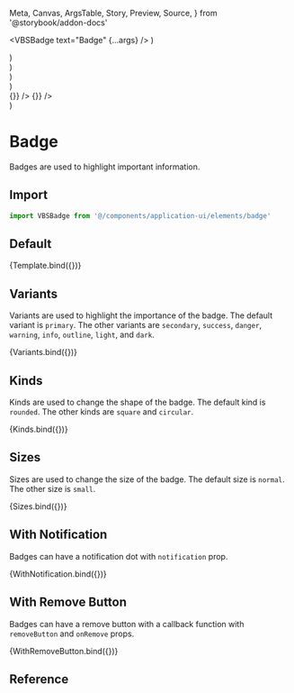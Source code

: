   Meta,
  Canvas,
  ArgsTable,
  Story,
  Preview,
  Source,
} from '@storybook/addon-docs'

<Meta title="Application UI/Elements/Badge" component={VBSBadge} />

  <VBSBadge text="Badge" {...args} />
)

  <div className="flex gap-2 items-center">
    <VBSBadge text="Primary" {...args} />
    <VBSBadge text="Secondary" variant="secondary" {...args} />
    <VBSBadge text="Success" variant="success" {...args} />
    <VBSBadge text="Danger" variant="danger" {...args} />
    <VBSBadge text="Warning" variant="warning" {...args} />
    <VBSBadge text="Info" variant="info" {...args} />
    <VBSBadge text="Outline" variant="outline" {...args} />
    <VBSBadge text="Light" variant="light" {...args} />
    <VBSBadge text="Dark" variant="dark" {...args} />
  </div>
)

  <div className="flex gap-2 items-center">
    <VBSBadge text="Square" kind="square" {...args} />
    <VBSBadge text="Rounded" kind="rounded" {...args} />
    <VBSBadge text="Circular" kind="circular" {...args} />
  </div>
)

  <div className="flex gap-2 items-end">
    <VBSBadge text="Small" size="sm" {...args} />
    <VBSBadge text="Normal" {...args} />
  </div>
)

  <div className="flex gap-2 items-end">
    <VBSBadge text="Badge" notification size="sm" {...args} />
    <VBSBadge text="Badge" notification {...args} />
  </div>
)

  <div className="flex gap-2 items-end">
    <VBSBadge text="Badge" size="sm" withRemove {...args} onRemove={() => {}} />
    <VBSBadge text="Badge" withRemove {...args} onRemove={() => {}} />
  </div>
)

# Badge

Badges are used to highlight important information.

## Import

```js
import VBSBadge from '@/components/application-ui/elements/badge'
```

## Default

<Canvas>
  <Story name="Default">{Template.bind({})}</Story>
</Canvas>

## Variants

Variants are used to highlight the importance of the badge. The default variant is `primary`. The other variants are `secondary`, `success`, `danger`, `warning`, `info`, `outline`, `light`, and `dark`.

<Canvas>
  <Story name="Variants">{Variants.bind({})}</Story>
</Canvas>

## Kinds

Kinds are used to change the shape of the badge. The default kind is `rounded`. The other kinds are `square` and `circular`.

<Canvas>
  <Story name="Kinds">{Kinds.bind({})}</Story>
</Canvas>

## Sizes

Sizes are used to change the size of the badge. The default size is `normal`. The other size is `small`.

<Canvas>
  <Story name="Sizes">{Sizes.bind({})}</Story>
</Canvas>

## With Notification

Badges can have a notification dot with `notification` prop.

<Canvas>
  <Story name="With Notification">{WithNotification.bind({})}</Story>
</Canvas>

## With Remove Button

Badges can have a remove button with a callback function with `removeButton` and `onRemove` props.

<Canvas>
  <Story name="With Remove Button">{WithRemoveButton.bind({})}</Story>
</Canvas>

## Reference

<ArgsTable of={VBSBadge} />
